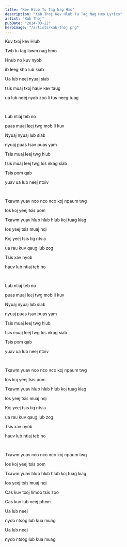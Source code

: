 ```yaml
---
title: "Kev Hlub Tu Tag Nag Hmo"
description: "Xab Thoj Kev Hlub Tu Tag Nag Hmo Lyrics"
artist: "Xab Thoj"
pubDate: "2024-03-22"
heroImage: "/artists/xab-thoj.png"
---
```


Kuv txoj kev Hlub

Twb tu tag lawm nag hmo

Hnub no kuv nyob

ib leeg kho lub siab

Ua lub neej nyuaj siab

tsis muaj txoj hauv kev taug

ua lub neej nyob zoo li tus neeg tuag

<br />

Lub ntiaj teb no

puas muaj leej twg mob li kuv

Nyuaj nyuaj lub siab

nyuaj puas tsav puas yam

Tsis muaj leej twg hlub

tsis muaj leej twg los nkag siab

Tsis pom qab

yuav ua lub neej ntxiv

<br />

Txawm yuav nco nco nco koj npaum twg

los koj yeej tsis pom

Txawm yuav hlub hlub hlub koj tuag kiag

los yeej tsis muaj nqi

Koj yeej tsis tig ntsia

ua rau kuv qaug lub zog

Tsis xav nyob

hauv lub ntiaj teb no

<br />

Lub ntiaj teb no

puas muaj leej twg mob li kuv

Nyuaj nyuaj lub siab

nyuaj puas tsav puas yam

Tsis muaj leej twg hlub

tsis muaj leej twg los nkag siab

Tsis pom qab

yuav ua lub neej ntxiv

<br />

Txawm yuav nco nco nco koj npaum twg

los koj yeej tsis pom

Txawm yuav hlub hlub hlub koj tuag kiag

los yeej tsis muaj nqi

Koj yeej tsis tig ntsia

ua rau kuv qaug lub zog

Tsis xav nyob

hauv lub ntiaj teb no

<br />

Txawm yuav nco nco nco koj npaum twg

los koj yeej tsis pom

Txawm yuav hlub hlub hlub koj tuag kiag

los yeej tsis muaj nqi

Cas kuv txoj hmoo tsis zoo

Cas kuv lub neej phem

Ua lub neej

nyob ntsog lub kua muag

Ua lub neej

nyob ntsog lub kua muag
